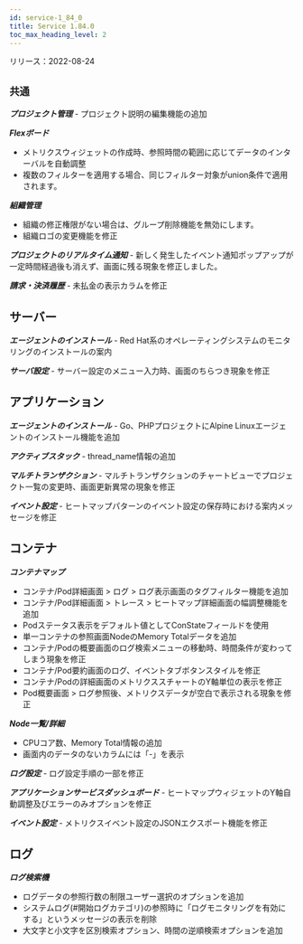 ```yaml
---
id: service-1_84_0
title: Service 1.84.0
toc_max_heading_level: 2
---
```



リリース：2022-08-24

## `共通`

**_プロジェクト管理_** - プロジェクト説明の編集機能の追加

**_Flexボード_**

-   メトリクスウィジェットの作成時、参照時間の範囲に応じてデータのインターバルを自動調整
-   複数のフィルターを適用する場合、同じフィルター対象がunion条件で適用されます。

**_組織管理_**

-   組織の修正権限がない場合は、グループ削除機能を無効にします。
-   組織ロゴの変更機能を修正

**_プロジェクトのリアルタイム通知_** - 新しく発生したイベント通知ポップアップが一定時間経過後も消えず、画面に残る現象を修正しました。

**_請求・決済履歴_** - 未払金の表示カラムを修正

## サーバー

**_エージェントのインストール_** - Red Hat系のオペレーティングシステムのモニタリングのインストールの案内

**_サーバ設定_** - サーバー設定のメニュー入力時、画面のちらつき現象を修正

## アプリケーション

**_エージェントのインストール_** - Go、PHPプロジェクトにAlpine Linuxエージェントのインストール機能を追加

**_アクティブスタック_** - thread_name情報の追加

**_マルチトランザクション_** - マルチトランザクションのチャートビューでプロジェクト一覧の変更時、画面更新異常の現象を修正

**_イベント設定_** - ヒートマップパターンのイベント設定の保存時における案内メッセージを修正

## コンテナ

**_コンテナマップ_**

-   コンテナ/Pod詳細画面 > ログ > ログ表示画面のタグフィルター機能を追加
-   コンテナ/Pod詳細画面 > トレース > ヒートマップ詳細画面の幅調整機能を追加
-   Podステータス表示をデフォルト値としてConStateフィールドを使用
-   単一コンテナの参照画面NodeのMemory Totalデータを追加
-   コンテナ/Podの概要画面のログ検索メニューの移動時、時間条件が変わってしまう現象を修正
-   コンテナ/Pod要約画面のログ、イベントタブボタンスタイルを修正
-   コンテナ/Podの詳細画面のメトリクススチャートのY軸単位の表示を修正
-   Pod概要画面 > ログ参照後、メトリクスデータが空白で表示される現象を修正

**_Node一覧/詳細_** 

-   CPUコア数、Memory Total情報の追加
-   画面内のデータのないカラムには「-」を表示

**_ログ設定_** - ログ設定手順の一部を修正

**_アプリケーションサービスダッシュボード_** - ヒートマップウィジェットのY軸自動調整及びエラーのみオプションを修正

**_イベント設定_** - メトリクスイベント設定のJSONエクスポート機能を修正 

## ログ

**_ログ検索機_**

-   ログデータの参照行数の制限ユーザー選択のオプションを追加 
-   システムログ(#開始ログカテゴリ)の参照時に「ログモニタリングを有効にする」というメッセージの表示を削除
-   大文字と小文字を区別検索オプション、時間の逆順検索オプションを追加

